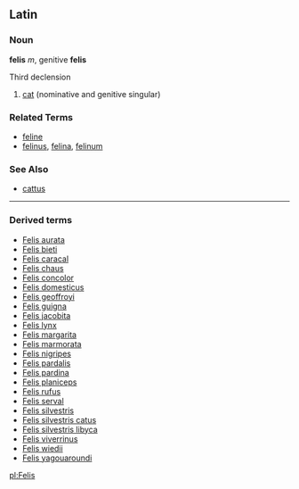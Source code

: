 ==Latin==
===Noun===
'''felis''' ''m'', genitive '''felis'''

Third declension

# [[cat]] (nominative and genitive singular)

===Related Terms===
*[[feline]]
*[[felinus]], [[felina]], [[felinum]]

===See Also===
*[[cattus]]
----
{{Taxonomy|Genus|[[Felis]]|the small [[cat]]s of the ''[[Felidae]]'' [[family]]}}
{{Wikipedia}}
===Derived terms===
*[[Felis aurata]]
*[[Felis bieti]]
*[[Felis caracal]]
*[[Felis chaus]]
*[[Felis concolor]]
*[[Felis domesticus]]
*[[Felis geoffroyi]]
*[[Felis guigna]]
*[[Felis jacobita]]
*[[Felis lynx]]
*[[Felis margarita]]
*[[Felis marmorata]]
*[[Felis nigripes]]
*[[Felis pardalis]]
*[[Felis pardina]]
*[[Felis planiceps]]
*[[Felis rufus]]
*[[Felis serval]]
*[[Felis silvestris]]
*[[Felis silvestris catus]]
*[[Felis silvestris libyca]]
*[[Felis viverrinus]]
*[[Felis wiedii]]
*[[Felis yagouaroundi]]

[[pl:Felis]]